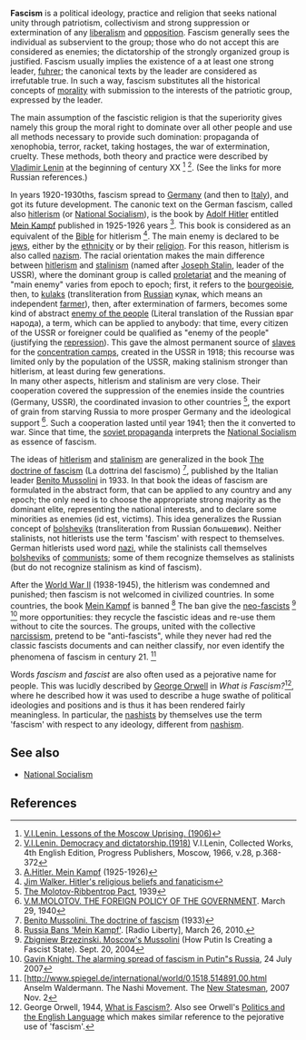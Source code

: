 {{subpages}}


'''Fascism''' is a political ideology, practice and religion that seeks national unity through patriotism, collectivism and strong suppression or extermination of any [[liberalism]] and [[opposition]].
<!--, allowing all methods fighting enemies.!-->
Fascism generally sees the individual as subservient to the group; those who do not accept this are considered as enemies;
the dictatorship of the strongly organized group is justified. 
Fascism usually implies the existence of a at least one strong leader, [[fuhrer]]; the canonical texts by the leader are considered as irrefutable true. 
In such a way, fascism substitutes all the historical concepts of [[morality]] with submission to the interests of the patriotic group, expressed by the leader.
<!-- In the extremal form, the leader (especially after his death) is considered as God.!-->

The main assumption of the fascistic religion is that the superiority gives namely this group the moral right to dominate over all other people and use all methods necessary to provide such domination: propaganda of xenophobia, terror, racket, taking hostages, the war of extermination, cruelty. These methods, both theory and practice were described by [[Vladimir Lenin]] at the beginning of century XX
<ref name="lenin1906"> [http://www.marxists.org/archive/lenin/works/1906/aug/29.htm V.I.Lenin. Lessons of the Moscow Uprising. (1906)]</ref>
<ref name="lenin1918"> [http://www.marx2mao.com/Lenin/DD18.html V.I.Lenin. Democracy and dictatorship.(1918)] V.I.Lenin, Collected Works, 4th English Edition, Progress Publishers, Moscow, 1966, v.28, p.368-372</ref>.
(See the links for more Russian references.) 

In years 1920-1930ths, fascism spread to [[Germany]] (and then to [[Italy]]), and got its future development. The canonic text on the German fascism, called also [[hitlerism]] (or [[National Socialism]]), is the book by [[Adolf Hitler]] entitled [[Mein Kampf]] published in 1925-1926 years <ref name="MeinKampf"> [http://www.hitler.org/writings/Mein_Kampf/ A.Hitler. Mein Kampf] (1925-1926)</ref>. This book is considered as an equivalent of the [[Bible]] for hitlerism 
<ref name="jimwalker"> [http://www.nobeliefs.com/hitler.htm Jim Walker. Hitler's religious beliefs and fanaticism]</ref>.
The main enemy is declared to be [[jews]], either by the [[ethnicity]] or by their [[Judaism|religion]]. For this reason, hitlerism is also called [[nazism]]. The racial orientation makes the main difference between [[hitlerism]] and [[stalinism]] (named after [[Joseph Stalin]], leader of the USSR), where the dominant group is called [[proletariat]] and the meaning of "main enemy" varies from epoch to epoch; first, it refers to the [[bourgeoisie]], then, to [[kulak]]s (transliteration from [[Russian]] кулак, which means an independent [[farmer]]), then, after extermination of farmers, becomes some kind of abstract [[enemy of the people]] (Literal translation of the Russian враг народа), a term, which can be applied to anybody: that time, every citizen of the USSR or foreigner could be qualified as "enemy of the people" (justifying the [[repression]]). This gave the almost permanent source of [[slave]]s for the [[concentration camp]]s, created in the USSR in 1918; this recourse was limited only by the population of the USSR, making stalinism stronger than hitlerism, at least during few generations.<br>
In many other aspects, hitlerism and stalinism are very close. Their cooperation covered the suppression of the enemies inside the countries (Germany, USSR), the coordinated invasion to other countries
<ref name="MolotovRibbentrop"> [http://www.fordham.edu/halsall/mod/1939pact.html The Molotov-Ribbentrop Pact], 1939</ref>,
the export of grain from starving Russia to more prosper Germany and the ideological support 
<ref name="Molotov1940speech"> [http://everything2.com/title/Molotov%2527s+speech+after+Finnish+Winter+War V.M.MOLOTOV. THE FOREIGN POLICY OF THE GOVERNMENT]. March 29, 1940</ref>.
Such a cooperation lasted until year 1941; then the it converted to war. Since that time, the [[soviet propaganda]] interprets the [[National Socialism]] as essence of fascism.

The ideas of [[hitlerism]] and [[stalinism]] are generalized in the book [[The doctrine of fascism]] (La dottrina del fascismo)
<ref name="doctrine">[http://www.worldfuturefund.org/wffmaster/Reading/Germany/mussolini.htm Benito Mussolini. The doctrine of fascism] (1933)</ref>, published by the Italian leader [[Benito Mussolini]] in 1933. In that book the ideas of fascism are formulated in the abstract form, that can be applied to any country and any epoch; the only need is to choose the appropriate strong majority as the dominant elite, representing the national interests, and to declare some minorities as enemies (id est, victims). This idea generalizes the Russian concept of [[bolshevik]]s (transliteration from Russian большевик). Neither stalinists, not hitlerists use the term 'fascism' with respect to themselves. German hitlerists used word [[nazi]], while the stalinists call themselves [[bolshevik]]s of [[communist]]s; some of them recognize themselves as stalinists (but do not recognize stalinism as kind of fascism). 
<!--However, the soviet propaganda uses term "fascism" referring to nazi.!-->

After the [[World War II]] (1938-1945), the hitlerism was condemned and punished; then fascism is not welcomed in civilized countries. In some countries, the book [[Mein Kampf]] is banned
<ref name="ban">
[http://www.rferl.org/content/Russia_Bans_Mein_Kampf/1994662.html Russia Bans 'Mein Kampf']. [Radio Liberty], March 26, 2010.</ref>
The ban give the [[neo-fascist]]s 
<ref name="ZbigniewBrzezinski2004">[http://hnn.us/roundup/entries/7455.html Zbigniew Brzezinski. Moscow's Mussolini] (How Putin Is Creating a Fascist State). Sept. 20, 2004</ref>
<ref name="GavinKnight2007">[http://www.newstatesman.com/politics/2007/07/putin-russia-nashi-soviet Gavin Knight. The alarming spread of fascism in Putin"s Russia], 24 July 2007</ref>
more opportunities: they recycle the fascistic ideas and re-use them without to cite the sources. The groups, united with the collective [[narcissism]], pretend to be "anti-fascists", while they never had red the classic fascists documents and can neither classify, nor even identify the phenomena of fascism in century 21.
<ref name="AnselmWaldermann2007"> 
[http://www.spiegel.de/international/world/0,1518,514891,00.html Anselm Waldermann. The Nashi Movement.
The [[New Statesman]],  2007 Nov. 2</ref> 

<!--
The prototypical fascist state is usually seen as the [[Italy]] of [[Benito Mussolini]], and fascism is also thought of as an important undercurrent in [[Adolf Hitler|Hitler's]] [[Germany]] under [[National Socialism]].

Fascism as a movement tends to be a [[populism|populist]] movement, which exists in a symbiotic relationship with the party - in [[Germany]], this included the [[Hitler Youth]] and frequent marches. Fascism tends to play to a feeling of crisis and group victimhood (usually racial and nationalistic), blaming another group for social problems.
!-->

Words ''fascism'' and ''fascist'' are also often used as a pejorative name for people. This was lucidly described by [[George Orwell]] in ''What is Fascism?''<ref>George Orwell, 1944, [http://www.orwell.ru/library/articles/As_I_Please/english/efasc What is Fascism?]. Also see Orwell's [http://www.mtholyoke.edu/acad/intrel/orwell46.htm Politics and the English Language] which makes similar reference to the pejorative use of 'fascism'.</ref>, where he described how it was used to describe a huge swathe of political ideologies and positions and is thus it has been rendered fairly meaningless. 
In particular, the [[nashism|nashists]] by themselves use the term 'fascism' with respect to any ideology, different from [[nashism]].

<!--
==Bibliography==
*  Blamires, Cyprian. ''World Fascism: A Historical Encyclopedia'' (2 vol. 2006)
* De Grand, Alexander. ''Fascist Italy and Nazi Germany. The Fascist "Style" of Rule,'' (1995),
* Eatwell, Roger. ''Fascism. A History,'' (1995)
* Griffin, Roger. ''The Nature of Fascism,'' (1993) [http://www.amazon.com/Nature-Fascism-Roger-Griffin/dp/0415096618/ref=sr_1_24?ie=UTF8&s=books&qid=1208116351&sr=1-24 excerpt and text search]
* Kershaw, Ian. ''The Nazi Dictatorship. Problems and Perspectives of Interpretation,'' (3rd edn, 1993)
* Knox, MacGregor. ''Common Destiny. Dictatorship, Foreign Policy, and War in Fascist Italy and Nazi Germany,'' (2000)
* Laqueur, Walter, ed. ''Fascism. A Reader's Guide: Analyses, Interpretations, Bibliography,'' (1979)
* Morgan, Philip. ''Fascism in Europe, 1919-1945.'' (2002) [http://www.questia.com/read/108077313?title=Fascism%20in%20Europe%2c%201919-1945 online edition]
* Payne, Stanley. ''A History of Fascism, 1914-1945,'' (1995)
* Paxton, Robert O. ''The Anatomy of Fascism'' (2005)
===Primary sources===
* Griffin, Roger, ed. ''Fascism,'' (1995) [http://www.amazon.com/Fascism-Oxford-Readers-Roger-Griffin/dp/0192892495/ref=pd_bbs_sr_3?ie=UTF8&s=books&qid=1208116272&sr=1-3 excerpt and text search]
!-->

==See also==
* [[National Socialism]]

== References ==
<references/>